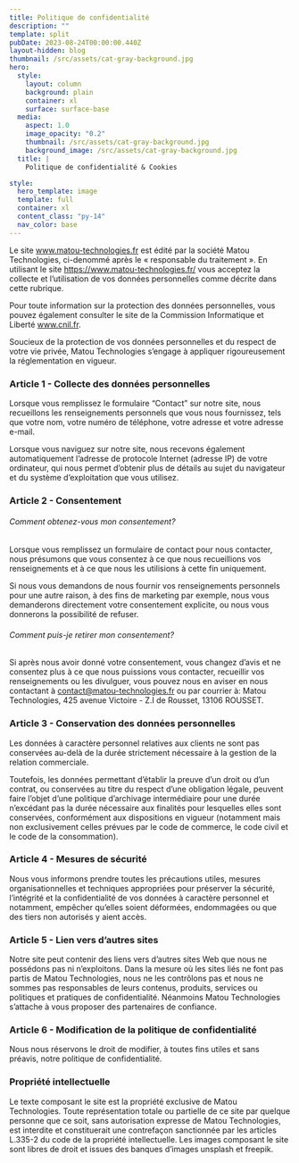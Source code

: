 ```yaml
---
title: Politique de confidentialité
description: ""
template: split
pubDate: 2023-08-24T00:00:00.440Z
layout-hidden: blog
thumbnail: /src/assets/cat-gray-background.jpg
hero:
  style:
    layout: column
    background: plain
    container: xl
    surface: surface-base
  media:
    aspect: 1.0
    image_opacity: "0.2"
    thumbnail: /src/assets/cat-gray-background.jpg
    background_image: /src/assets/cat-gray-background.jpg
  title: |
    Politique de confidentialité & Cookies

style:
  hero_template: image
  template: full
  container: xl
  content_class: "py-14"
  nav_color: base
---
```


Le site www.matou-technologies.fr est édité par la société Matou Technologies, ci-denommé après le « responsable du traitement ». En utilisant le site https://www.matou-technologies.fr/ vous acceptez la collecte et l’utilisation de vos données personnelles comme décrite dans cette rubrique.

Pour toute information sur la protection des données personnelles, vous pouvez également consulter le site de la Commission Informatique et Liberté www.cnil.fr.

Soucieux de la protection de vos données personnelles et du respect de votre vie privée, Matou Technologies s’engage à appliquer rigoureusement la réglementation en vigueur.

### Article 1 - Collecte des données personnelles

Lorsque vous remplissez le formulaire “Contact” sur notre site, nous recueillons les renseignements personnels que vous nous fournissez, tels que votre nom, votre numéro de téléphone, votre adresse et votre adresse e-mail.

Lorsque vous naviguez sur notre site, nous recevons également automatiquement l’adresse de protocole Internet (adresse IP) de votre ordinateur, qui nous permet d’obtenir plus de détails au sujet du navigateur et du système d’exploitation que vous utilisez.

### Article 2 - Consentement

###### Comment obtenez-vous mon consentement?

Lorsque vous remplissez un formulaire de contact pour nous contacter, nous présumons que vous consentez à ce que nous recueillions vos renseignements et à ce que nous les utilisions à cette fin uniquement.

Si nous vous demandons de nous fournir vos renseignements personnels pour une autre raison, à des fins de marketing par exemple, nous vous demanderons directement votre consentement explicite, ou nous vous donnerons la possibilité de refuser.

###### Comment puis-je retirer mon consentement?

Si après nous avoir donné votre consentement, vous changez d’avis et ne consentez plus à ce que nous puissions vous contacter, recueillir vos renseignements ou les divulguer, vous pouvez nous en aviser en nous contactant à contact@matou-technologies.fr ou par courrier à: Matou Technologies, 425 avenue Victoire - Z.I de Rousset, 13106 ROUSSET.

### Article 3 - Conservation des données personnelles

Les données à caractère personnel relatives aux clients ne sont pas conservées au-delà de la durée strictement nécessaire à la gestion de la relation commerciale.

Toutefois, les données permettant d’établir la preuve d’un droit ou d’un contrat, ou conservées au titre du respect d’une obligation légale, peuvent faire l’objet d’une politique d’archivage intermédiaire pour une durée n’excédant pas la durée nécessaire aux finalités pour lesquelles elles sont conservées, conformément aux dispositions en vigueur (notamment mais non exclusivement celles prévues par le code de commerce, le code civil et le code de la consommation).

### Article 4 - Mesures de sécurité

Nous vous informons prendre toutes les précautions utiles, mesures organisationnelles et techniques appropriées pour préserver la sécurité, l’intégrité et la confidentialité de vos données à caractère personnel et notamment, empêcher qu’elles soient déformées, endommagées ou que des tiers non autorisés y aient accès.

### Article 5 - Lien vers d’autres sites

Notre site peut contenir des liens vers d’autres sites Web que nous ne possédons pas ni n’exploitons. Dans la mesure où les sites liés ne font pas partis de Matou Technologies, nous ne les contrôlons pas et nous ne sommes pas responsables de leurs contenus, produits, services ou politiques et pratiques de confidentialité. Néanmoins Matou Technologies s’attache à vous proposer des partenaires de confiance.

### Article 6 - Modification de la politique de confidentialité

Nous nous réservons le droit de modifier, à toutes fins utiles et sans préavis, notre politique de confidentialité.

### Propriété intellectuelle

Le texte composant le site est la propriété exclusive de Matou Technologies. Toute représentation totale ou partielle de ce site par quelque personne que ce soit, sans autorisation expresse de Matou Technologies, est interdite et constituerait une contrefaçon sanctionnée par les articles L.335-2 du code de la propriété intellectuelle. Les images composant le site sont libres de droit et issues des banques d’images unsplash et freepik.
